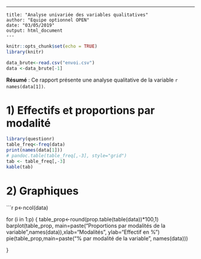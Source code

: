 ---
	title: "Analyse univariée des variables qualitatives"
	author: "Equipe optionnel OPEN"
	date: "03/05/2019"
	output: html_document
	---
	
```r
knitr::opts_chunk$set(echo = TRUE)
library(knitr)
```
```r
data_brute<-read.csv("envoi.csv")
data <-data_brute[-1]
```

**Résumé** : Ce rapport présente une analyse qualitative de la variable `r names(data[1])`.

# **1) Effectifs et proportions par modalité**
```r
library(questionr)
table_freq<-freq(data)
print(names(data[1]))
# pandoc.table(table_freq[,-3], style="grid")
tab <- table_freq[,-3]
kable(tab)
``` 
# **2) Graphiques**
```r
p<-ncol(data)
	
for (i in 1:p) {
table_prop<-round(prop.table(table(data))*100,1)
barplot(table_prop, main=paste("Proportions par modalités de la variable ",names(data)),xlab="Modalités", ylab="Effectif en %")
pie(table_prop,main=paste("% par modalité de la variable", names(data)))
	    
	    
}
	